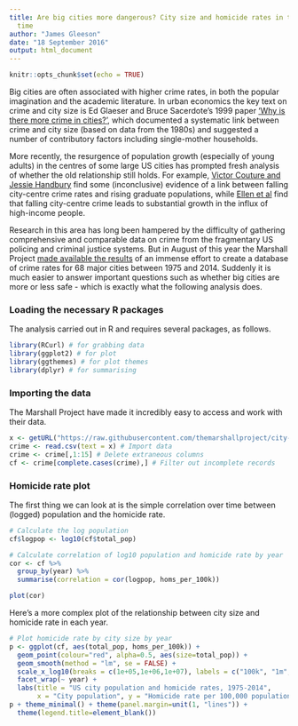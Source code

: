 ```yaml
---
title: Are big cities more dangerous? City size and homicide rates in the US over
  time
author: "James Gleeson"
date: "18 September 2016"
output: html_document
---
```


```r
knitr::opts_chunk$set(echo = TRUE)
```

Big cities are often associated with higher crime rates, in both the popular imagination and the academic literature. In urban economics the key text on crime and city size is Ed Glaeser and Bruce Sacerdote's 1999 paper ['Why is there more crime in cities?'](http://web.mit.edu/~cwuz/Public/14.33/glaeser%20sacerdote%201999.PDF), which documented a systematic link between crime and city size (based on data from the 1980s) and suggested a number of contributory factors including single-mother households. 

More recently, the resurgence of population growth (especially of young adults) in the centres of some large US cities has prompted fresh analysis of whether the old relationship still holds. For example, [Victor Couture and Jessie Handbury](http://faculty.haas.berkeley.edu/couture/download/Couture_Handbury_Revival.pdf) find some (inconclusive) evidence of a link between falling city-centre crime rates and rising graduate populations, while [Ellen et al](https://www.philadelphiafed.org/-/media/community-development/events/2016/research-symposium-on-gentrification/pdfs/panel1_ingridgouldellen.pdf?la=en) find that falling city-centre crime leads to substantial growth in the influx of high-income people.

Research in this area has long been hampered by the difficulty of gathering comprehensive and comparable data on crime from the fragmentary US policing and criminal justice systems. But in August of this year the Marshall Project [made available the results](https://github.com/themarshallproject/city-crime) of an immense effort to create a database of crime rates for 68 major cities between 1975 and 2014. Suddenly it is much easier to answer important questions such as whether big cities are more or less safe - which is exactly what the following analysis does. 

### Loading the necessary R packages
The analysis carried out in R and requires several packages, as follows.

```r
library(RCurl) # for grabbing data
library(ggplot2) # for plot
library(ggthemes) # for plot themes
library(dplyr) # for summarising
```

### Importing the data
The Marshall Project have made it incredibly easy to access and work with their data.
```r
x <- getURL("https://raw.githubusercontent.com/themarshallproject/city-crime/master/data/ucr_crime_1975_2015.csv")
crime <- read.csv(text = x) # Import data
crime <- crime[,1:15] # Delete extraneous columns
cf <- crime[complete.cases(crime),] # Filter out incomplete records
```

### Homicide rate plot
The first thing we can look at is the simple correlation over time between (logged) population and the homicide rate.

```r
# Calculate the log population
cf$logpop <- log10(cf$total_pop)

# Calculate correlation of log10 population and homicide rate by year
cor <- cf %>%
  group_by(year) %>%
  summarise(correlation = cor(logpop, homs_per_100k))
```
```r
plot(cor)
```

Here's a more complex plot of the relationship between city size and homicide rate in each year.
```r
# Plot homicide rate by city size by year
p <- ggplot(cf, aes(total_pop, homs_per_100k)) + 
  geom_point(colour="red", alpha=0.5, aes(size=total_pop)) +
  geom_smooth(method = "lm", se = FALSE) + 
  scale_x_log10(breaks = c(1e+05,1e+06,1e+07), labels = c("100k", "1m", "10m")) +
  facet_wrap(~ year) +
  labs(title = "US city population and homicide rates, 1975-2014",
       x = "City population", y = "Homicide rate per 100,000 population")
p + theme_minimal() + theme(panel.margin=unit(1, "lines")) +
  theme(legend.title=element_blank())
```